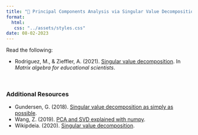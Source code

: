 ```yaml
---
title: "📖 Principal Components Analysis via Singular Value Decomposition"
format:
  html:
   css: "../assets/styles.css"
date: 08-02-2023
---
```



Read the following:

- Rodriguez, M., &amp; Zieffler, A. (2021). [Singular value decomposition](https://zief0002.github.io/matrix-algebra/singular-value-decompostion.html). In *Matrix algebra for educational scientists*. 

<br />


### Additional Resources

- Gundersen, G. (2018). [Singular value decomposition as simply as possible](http://gregorygundersen.com/blog/2018/12/10/svd/).
- Wang, Z. (2019). [PCA and SVD explained with numpy](https://towardsdatascience.com/pca-and-svd-explained-with-numpy-5d13b0d2a4d8).
- Wikipdeia. (2020). [Singular value decomposition](https://en.wikipedia.org/wiki/Singular_value_decomposition).
